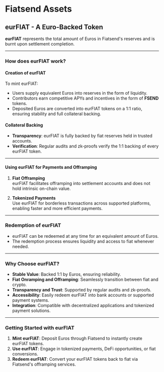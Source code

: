 # Fiatsend Assets

## eurFIAT - A Euro-Backed Token

**eurFIAT** represents the total amount of Euros in Fiatsend's reserves and is burnt upon settlement completion.

---

### How does eurFIAT work?

#### **Creation of eurFIAT**

To mint eurFIAT:

- Users supply equivalent Euros into reserves in the form of liquidity.
- Contributors earn competitive APYs and incentives in the form of **FSEND** tokens.
- Deposited Euros are converted into eurFIAT tokens on a 1:1 ratio, ensuring stability and full collateral backing.

#### **Collateral Backing**

- **Transparency**: eurFIAT is fully backed by fiat reserves held in trusted accounts.
- **Verification**: Regular audits and zk-proofs verify the 1:1 backing of every eurFIAT token.

---

#### **Using eurFIAT for Payments and Offramping**

1. **Fiat Offramping**  
   eurFIAT facilitates offramping into settlement accounts and does not hold intrinsic on-chain value.

2. **Tokenized Payments**  
   Use eurFIAT for borderless transactions across supported platforms, enabling faster and more efficient payments.

---

### Redemption of eurFIAT

- eurFIAT can be redeemed at any time for an equivalent amount of Euros.
- The redemption process ensures liquidity and access to fiat whenever needed.

---

### Why Choose eurFIAT?

- **Stable Value**: Backed 1:1 by Euros, ensuring reliability.
- **Fiat Onramping and Offramping**: Seamlessly transition between fiat and crypto.
- **Transparency and Trust**: Supported by regular audits and zk-proofs.
- **Accessibility**: Easily redeem eurFIAT into bank accounts or supported payment systems.
- **Integration**: Compatible with decentralized applications and tokenized payment solutions.

---

### Getting Started with eurFIAT

1. **Mint eurFIAT**: Deposit Euros through Fiatsend to instantly create eurFIAT tokens.
2. **Use eurFIAT**: Engage in tokenized payments, DeFi opportunities, or fiat conversions.
3. **Redeem eurFIAT**: Convert your eurFIAT tokens back to fiat via Fiatsend's offramping services.
